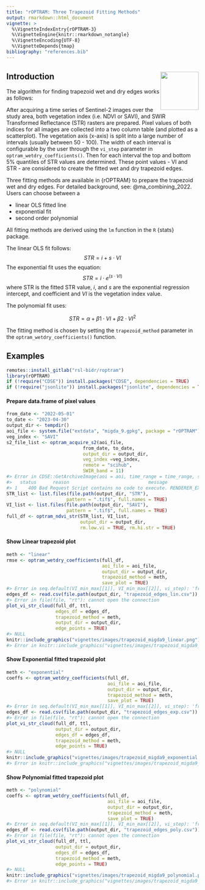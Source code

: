 ```yaml
---
title: "rOPTRAM: Three Trapezoid Fitting Methods"
output: rmarkdown::html_document
vignette: >
  %\VignetteIndexEntry{rOPTRAM-3}
  %\VignetteEngine{knitr::rmarkdown_notangle}
  %\VignetteEncoding{UTF-8}
  %\VignetteDepends{tmap}
bibliography: "references.bib"
---
```




## Introduction  <img align="right" width="100" height="100" src="images/rOPTRAM_logo.jpg">

The algorithm for finding trapezoid wet and dry edges works as follows:

After acquiring a time series of Sentinel-2 images over the study area, both vegetation index (i.e. NDVI or SAVI), and SWIR Transformed Reflectance (STR) rasters are prepared. Pixel values of both indices for all images are collected into a two column table (and plotted as a scatterplot). The vegetation axis (x-axis) is split into a large number of intervals (usually between 50 - 100). The width of each interval is configurable by the user through the `vi_step` parameter in `optram_wetdry_coefficients()`. Then for each interval the top and bottom 5% quantiles of STR values are determined. These point values - VI and STR - are considered to create the fitted wet and dry trapezoid edges.

Three fitting methods are available in {rOPTRAM} to prepare the trapezoid wet and dry edges. For detailed background, see:  @ma_combining_2022. Users can choose between a

 - linear OLS fitted line
 - exponential fit
 - second order polynomial

All fitting methods are derived using the `lm` function in the `R` {stats} package.

The linear OLS fit follows:
$$STR = i + s \cdot VI$$
The exponential fit uses the equation:
$$STR = i \cdot e^{(s \cdot VI)}$$
where STR is the fitted STR value, $i$, and $s$ are the exponential regression intercept, and coefficient and $VI$ is the vegetation index value.

The polynomial fit uses:

$$ STR = \alpha + \beta1 \cdot VI + \beta2 \cdot VI^2$$

The fitting method is chosen by setting the `trapezoid_method` parameter in the `optram_wetdry_coefficients()` function.

## Examples



```r
remotes::install_gitlab("rsl-bidr/roptram")
library(rOPTRAM)
if (!require("CDSE")) install.packages("CDSE", dependencies = TRUE)
if (!require("jsonlite")) install.packages("jsonlite", dependencies = TRUE)
```

#### Prepare data.frame of pixel values


```r
from_date <- "2022-05-01"
to_date <- "2023-04-30"
output_dir <- tempdir()
aoi_file <- system.file("extdata", "migda_9.gpkg", package = "rOPTRAM")
veg_index <- "SAVI"
s2_file_list <- optram_acquire_s2(aoi_file,
                            from_date, to_date,
                            output_dir = output_dir,
                            veg_index =veg_index,
                            remote = "scihub",
                            SWIR_band = 11)
#> Error in CDSE::GetArchiveImage(aoi = aoi, time_range = time_range, script = scrpt, :  
#>   status      reason                             message               code
#> 1    400 Bad Request Script contains no code to execute. RENDERER_EXCEPTION
STR_list <- list.files(file.path(output_dir, "STR"),
                      pattern = ".tif$", full.names = TRUE)
VI_list <- list.files(file.path(output_dir, "SAVI"),
                      pattern = ".tif$", full.names = TRUE)
full_df <- optram_ndvi_str(STR_list, VI_list,
                           output_dir = output_dir,
                           rm.low.vi = TRUE, rm.hi.str = TRUE)
```

#### Show Linear trapezoid plot


```r
meth <- "linear"
rmse <- optram_wetdry_coefficients(full_df,
                                   aoi_file = aoi_file,
                                   output_dir = output_dir,
                                   trapezoid_method = meth,
                                   save_plot = TRUE)
#> Error in seq.default(VI_min_max[[1]], VI_min_max[[2]], vi_step): 'from' must be a finite number
edges_df <- read.csv(file.path(output_dir, "trapezoid_edges_lin.csv"))
#> Error in file(file, "rt"): cannot open the connection
plot_vi_str_cloud(full_df, ttl,
                  edges_df = edges_df,
                  trapezoid_method = meth,
                  output_dir = output_dir,
                  edge_points = TRUE)
#> NULL
knitr::include_graphics("vignettes/images/trapezoid_migda9_linear.png")
#> Error in knitr::include_graphics("vignettes/images/trapezoid_migda9_linear.png"): Cannot find the file(s): "vignettes/images/trapezoid_migda9_linear.png"
```

#### Show Exponential fitted trapezoid plot


```r
meth <- "exponential"
coeffs <- optram_wetdry_coefficients(full_df,
                                     aoi_file = aoi_file,
                                     output_dir = output_dir,
                                     trapezoid_method = meth,
                                     save_plot = TRUE)
#> Error in seq.default(VI_min_max[[1]], VI_min_max[[2]], vi_step): 'from' must be a finite number
edges_df <- read.csv(file.path(output_dir, "trapezoid_edges_exp.csv"))
#> Error in file(file, "rt"): cannot open the connection
plot_vi_str_cloud(full_df, ttl,
                  output_dir = output_dir,
                  edges_df = edges_df,
                  trapezoid_method = meth,
                  edge_points = TRUE)
#> NULL
knitr::include_graphics("vignettes/images/trapezoid_migda9_exponential.png")
#> Error in knitr::include_graphics("vignettes/images/trapezoid_migda9_exponential.png"): Cannot find the file(s): "vignettes/images/trapezoid_migda9_exponential.png"
```

#### Show Polynomial fitted trapezoid plot


```r
meth <- "polynomial"
coeffs <- optram_wetdry_coefficients(full_df,
                                     aoi_file = aoi_file,
                                     output_dir = output_dir,
                                     trapezoid_method = meth,
                                     save_plot = TRUE)
#> Error in seq.default(VI_min_max[[1]], VI_min_max[[2]], vi_step): 'from' must be a finite number
edges_df <- read.csv(file.path(output_dir, "trapezoid_edges_poly.csv"))
#> Error in file(file, "rt"): cannot open the connection
plot_vi_str_cloud(full_df, ttl,
                  output_dir = output_dir,
                  edges_df = edges_df,
                  trapezoid_method = meth,
                  edge_points = TRUE)
#> NULL
knitr::include_graphics("vignettes/images/trapezoid_migda9_polynomial.png")
#> Error in knitr::include_graphics("vignettes/images/trapezoid_migda9_polynomial.png"): Cannot find the file(s): "vignettes/images/trapezoid_migda9_polynomial.png"
```
